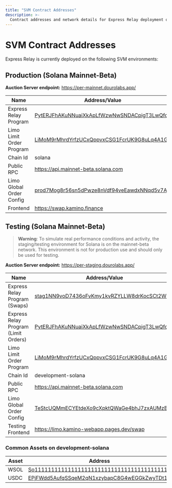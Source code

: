 ```yaml
---
title: "SVM Contract Addresses"
description: >-
  Contract addresses and network details for Express Relay deployment on Solana Virtual Machine environments.
---
```


# SVM Contract Addresses

Express Relay is currently deployed on the following SVM environments:

## Production (Solana Mainnet-Beta)

**Auction Server endpoint:** https://per-mainnet.dourolabs.app/

| Name                     | Address/Value                                                                                                         |
| ------------------------ | --------------------------------------------------------------------------------------------------------------------- |
| Express Relay Program    | [PytERJFhAKuNNuaiXkApLfWzwNwSNDACpigT3LwQfou](https://solscan.io/account/PytERJFhAKuNNuaiXkApLfWzwNwSNDACpigT3LwQfou) |
| Limo Limit Order Program | [LiMoM9rMhrdYrfzUCxQppvxCSG1FcrUK9G8uLq4A1GF](https://solscan.io/account/LiMoM9rMhrdYrfzUCxQppvxCSG1FcrUK9G8uLq4A1GF) |
| Chain Id                 | solana                                                                                                                |
| Public RPC               | https://api.mainnet-beta.solana.com                                                                                   |
| Limo Global Order Config | [prod7Mog8r56sn5dPwze8nVdf94veEawdxNNqd5v7A1](https://solscan.io/account/prod7Mog8r56sn5dPwze8nVdf94veEawdxNNqd5v7A1) |
| Frontend                 | https://swap.kamino.finance                                                                                           |

## Testing (Solana Mainnet-Beta)

> **Warning**: To simulate real performance conditions and activity, the staging/testing environment for Solana is on the mainnet-beta network. This environment is not for production use and should only be used for testing.

**Auction Server endpoint:** https://per-staging.dourolabs.app/

| Name                                 | Address/Value                                                                                                         |
| ------------------------------------ | --------------------------------------------------------------------------------------------------------------------- |
| Express Relay Program (Swaps)        | [stag1NN9voD7436oFvKmy1kvRZYLLW8drKocSCt2W79](https://solscan.io/account/stag1NN9voD7436oFvKmy1kvRZYLLW8drKocSCt2W79) |
| Express Relay Program (Limit Orders) | [PytERJFhAKuNNuaiXkApLfWzwNwSNDACpigT3LwQfou](https://solscan.io/account/PytERJFhAKuNNuaiXkApLfWzwNwSNDACpigT3LwQfou) |
| Limo Limit Order Program             | [LiMoM9rMhrdYrfzUCxQppvxCSG1FcrUK9G8uLq4A1GF](https://solscan.io/account/LiMoM9rMhrdYrfzUCxQppvxCSG1FcrUK9G8uLq4A1GF) |
| Chain Id                             | development-solana                                                                                                    |
| Public RPC                           | https://api.mainnet-beta.solana.com                                                                                   |
| Limo Global Order Config             | [TeStcUQMmECYEtdeXo9cXpktQWaGe4bhJ7zxAUMzB2X](https://solscan.io/account/TeStcUQMmECYEtdeXo9cXpktQWaGe4bhJ7zxAUMzB2X) |
| Testing Frontend                     | https://limo.kamino-webapp.pages.dev/swap                                                                             |

### Common Assets on development-solana

| Asset | Address                                                                                                                 |
| ----- | ----------------------------------------------------------------------------------------------------------------------- |
| WSOL  | [So11111111111111111111111111111111111111112](https://solscan.io/account/So11111111111111111111111111111111111111112)   |
| USDC  | [EPjFWdd5AufqSSqeM2qN1xzybapC8G4wEGGkZwyTDt1v](https://solscan.io/account/EPjFWdd5AufqSSqeM2qN1xzybapC8G4wEGGkZwyTDt1v) |
